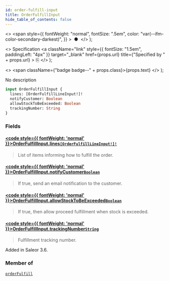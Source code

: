 ```yaml
---
id: order-fulfill-input
title: OrderFulfillInput
hide_table_of_contents: false
---
```


  <>
    <span
      style={{
        fontWeight: "normal",
        fontSize: ".5em",
        color: "var(--ifm-color-secondary-darkest)",
      }}
    >
      &nbsp;●&nbsp;
    </span>
  </>
);

  <>
    Specification
    <a
      className="link"
      style={{ fontSize: "1.5em", paddingLeft: "4px" }}
      target="\_blank"
      href={props.url}
      title={"Specified by " + props.url}
    >
      ⎘
    </a>
  </>
);

  <>
    <span className={"badge badge--" + props.class}>{props.text}</span>
  </>
);

No description

```graphql
input OrderFulfillInput {
  lines: [OrderFulfillLineInput!]!
  notifyCustomer: Boolean
  allowStockToBeExceeded: Boolean
  trackingNumber: String
}
```

### Fields

#### [<code style={{ fontWeight: 'normal' }}>OrderFulfillInput.<b>lines</b></code>](#)<Bullet />[`[OrderFulfillLineInput!]!`](../../api-reference/inputs/order-fulfill-line-input) <Badge class="secondary" text="non-null"/> <Badge class="secondary" text="input"/>

> List of items informing how to fulfill the order.

#### [<code style={{ fontWeight: 'normal' }}>OrderFulfillInput.<b>notifyCustomer</b></code>](#)<Bullet />[`Boolean`](../../api-reference/scalars/boolean) <Badge class="secondary" text="scalar"/>

> If true, send an email notification to the customer.

#### [<code style={{ fontWeight: 'normal' }}>OrderFulfillInput.<b>allowStockToBeExceeded</b></code>](#)<Bullet />[`Boolean`](../../api-reference/scalars/boolean) <Badge class="secondary" text="scalar"/>

> If true, then allow proceed fulfillment when stock is exceeded.

#### [<code style={{ fontWeight: 'normal' }}>OrderFulfillInput.<b>trackingNumber</b></code>](#)<Bullet />[`String`](../../api-reference/scalars/string) <Badge class="secondary" text="scalar"/>

> Fulfillment tracking number.

Added in Saleor 3.6.

>

### Member of

[`orderFulfill`](../../api-reference/mutations/order-fulfill) <Badge class="secondary" text="mutation"/>
